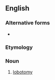 ==English==
{{wikipedia}}

===Alternative forms===
* {{l|en|leukotomy}}

===Etymology===
{{confix|en|leuco|tomy}}

===Noun===
{{en-noun|leucotomies}}

# [[lobotomy]]